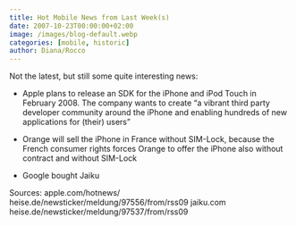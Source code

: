 ```yaml
---
title: Hot Mobile News from Last Week(s)
date: 2007-10-23T00:00:00+02:00
image: /images/blog-default.webp
categories: [mobile, historic]
author: Diana/Rocco
---
```


<div class="entry-content">
Not the latest, but still some quite interesting news:<ul>	<li>Apple plans to release an SDK for the iPhone and iPod Touch in February 2008. The company wants to create “a vibrant third party developer community around the iPhone and enabling hundreds of new applications for (their) users”</li></ul><ul>	<li>Orange will sell the iPhone in France without SIM-Lock, because the French consumer rights forces Orange to offer the iPhone also without contract and without SIM-Lock</li></ul><ul>	<li>Google  bought Jaiku</li></ul>

Sources:apple.com/hotnews/heise.de/newsticker/meldung/97556/from/rss09jaiku.comheise.de/newsticker/meldung/97537/from/rss09
</div>

